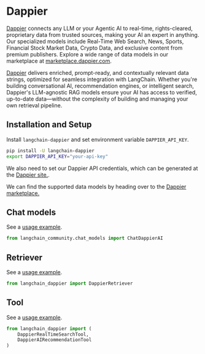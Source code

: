 # Dappier

[Dappier](https://dappier.com) connects any LLM or your Agentic AI to
real-time, rights-cleared, proprietary data from trusted sources,
making your AI an expert in anything. Our specialized models include
Real-Time Web Search, News, Sports, Financial Stock Market Data,
Crypto Data, and exclusive content from premium publishers. Explore a
wide range of data models in our marketplace at
[marketplace.dappier.com](https://marketplace.dappier.com).

[Dappier](https://dappier.com) delivers enriched, prompt-ready, and
contextually relevant data strings, optimized for seamless integration
with LangChain. Whether you're building conversational AI, recommendation
engines, or intelligent search, Dappier's LLM-agnostic RAG models ensure
your AI has access to verified, up-to-date data—without the complexity of
building and managing your own retrieval pipeline.

## Installation and Setup

Install ``langchain-dappier`` and set environment variable
``DAPPIER_API_KEY``.

```bash
pip install -U langchain-dappier
export DAPPIER_API_KEY="your-api-key"
```

We also need to set our Dappier API credentials, which can be generated at
the [Dappier site.](https://platform.dappier.com/profile/api-keys).

We can find the supported data models by heading over to the 
[Dappier marketplace.](https://platform.dappier.com/marketplace)

## Chat models

See a [usage example](/docs/integrations/chat/dappier).

```python
from langchain_community.chat_models import ChatDappierAI
```

## Retriever

See a [usage example](/docs/integrations/retrievers/dappier).

```python
from langchain_dappier import DappierRetriever
```

## Tool

See a [usage example](/docs/integrations/tools/dappier).

```python
from langchain_dappier import (
    DappierRealTimeSearchTool,
    DappierAIRecommendationTool
)
```

